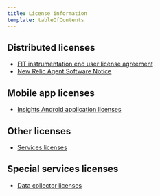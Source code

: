 ```yaml
---
title: License information
template: tableOfContents
---
```


## Distributed licenses

* [FIT instrumentation end user license agreement](/docs/licenses/license-information/distributed-licenses/fit-instrumentation-end-user-license-agreement)
* [New Relic Agent Software Notice](/docs/licenses/license-information/distributed-licenses/new-relic-agent-software-notice)

## Mobile app licenses

* [Insights Android application licenses](/docs/licenses/license-information/mobile-app-licenses/insights-android-application-licenses)

## Other licenses

* [Services licenses](/docs/licenses/license-information/other-licenses/services-licenses)

## Special services licenses

* [Data collector licenses](/docs/licenses/license-information/special-services-licenses/data-collector-licenses)
